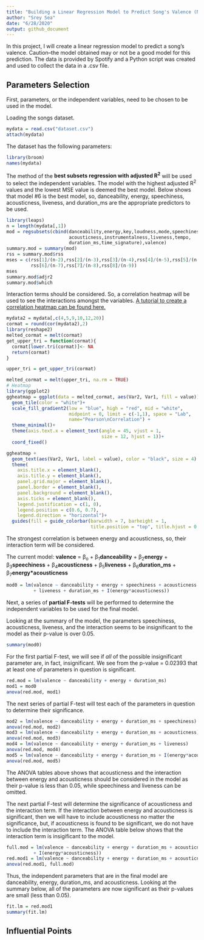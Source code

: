 ```yaml
---
title: "Building a Linear Regression Model to Predict Song's Valence (Not finished)"
author: "Srey Sea"
date: "6/28/2020"
output: github_document
---
```


In this project, I will create a linear regression model to predict a song's valence. Caution--the model obtained may or not be a good model for this prediction. The data is provided by Spotify and a Python script was created and used to collect the data in a .csv file.

## Parameters Selection

First, parameters, or the independent variables, need to be chosen to be used in the model.

Loading the songs dataset.

```r
mydata = read.csv("dataset.csv")
attach(mydata)
```

The dataset has the following parameters:

```r
library(broom)
names(mydata)
```

The method of the **best subsets regression with adjusted R<sup>2</sup>** will be used to select the independent variables. The model with the highest adjusted R<sup>2</sup> values and the lowest MSE value is deemed the best model. Below shows that model #6 is the best model, so, danceability, energy, speechiness, acousticness, liveness, and duration_ms are the appropriate predictors to be used.

```r
library(leaps)
n = length(mydata[,1])
mod = regsubsets(cbind(danceability,energy,key,loudness,mode,speechiness,
                       acousticness,instrumentalness,liveness,tempo,
                       duration_ms,time_signature),valence)
summary.mod = summary(mod)
rss = summary.mod$rss
mses = c(rss[1]/(n-2),rss[2]/(n-3),rss[3]/(n-4),rss[4]/(n-5),rss[5]/(n-6),
         rss[6]/(n-7),rss[7]/(n-8),rss[8]/(n-9))
mses
summary.mod$adjr2
summary.mod$which
```

Interaction terms should be considered. So, a correlation heatmap will be used to see the interactions amongst the variables. [A tutorial to create a correlation heatmap can be found here.](http://www.sthda.com/english/wiki/ggplot2-quick-correlation-matrix-heatmap-r-software-and-data-visualization)

```r
mydata2 = mydata[,c(4,5,9,10,12,20)]
cormat = round(cor(mydata2),2)
library(reshape2)
melted_cormat = melt(cormat)
get_upper_tri = function(cormat){
  cormat[lower.tri(cormat)]<- NA
  return(cormat)
}

upper_tri = get_upper_tri(cormat)

melted_cormat = melt(upper_tri, na.rm = TRUE)
# Heatmap
library(ggplot2)
ggheatmap = ggplot(data = melted_cormat, aes(Var2, Var1, fill = value))+
  geom_tile(color = "white")+
  scale_fill_gradient2(low = "blue", high = "red", mid = "white", 
                       midpoint = 0, limit = c(-1,1), space = "Lab", 
                       name="Pearson\nCorrelation") +
  theme_minimal()+ 
  theme(axis.text.x = element_text(angle = 45, vjust = 1, 
                                   size = 12, hjust = 1))+
  coord_fixed()

ggheatmap + 
  geom_text(aes(Var2, Var1, label = value), color = "black", size = 4) +
  theme(
    axis.title.x = element_blank(),
    axis.title.y = element_blank(),
    panel.grid.major = element_blank(),
    panel.border = element_blank(),
    panel.background = element_blank(),
    axis.ticks = element_blank(),
    legend.justification = c(1, 0),
    legend.position = c(0.6, 0.7),
    legend.direction = "horizontal")+
  guides(fill = guide_colorbar(barwidth = 7, barheight = 1,
                               title.position = "top", title.hjust = 0.5))
```

The strongest correlation is between energy and acousticness, so, their interaction term will be considered.

The current model: **valence** = &beta;<sub>o</sub> + &beta;<sub>1</sub>**danceability** + &beta;<sub>2</sub>**energy** + &beta;<sub>3</sub>**speechiness** + &beta;<sub>4</sub>**acousticness** + &beta;<sub>5</sub>**liveness** + &beta;<sub>6</sub>**duration_ms** + &beta;<sub>7</sub>**energy\*acousticness**
```r
mod0 = lm(valence ~ danceability + energy + speechiness + acousticness 
          + liveness + duration_ms + I(energy*acousticness))
```

Next, a series of **partial F-tests** will be performed to determine the independent variables to be used for the final model.

Looking at the summary of the model, the parameters speechiness, acousticness, liveness, and the interaction seems to be insignificant to the model as their p-value is over 0.05.
```r
summary(mod0)
```

For the first partial F-test, we will see if *all* of the possible insignificant parameter are, in fact, insignificant. We see from the p-value = 0.02393 that at least one of parameters in question is significant.
```r
red.mod = lm(valence ~ danceability + energy + duration_ms)
mod1 = mod0
anova(red.mod, mod1)
```

The next series of partial F-test will test each of the parameters in question to determine their significance.
```r
mod2 = lm(valence ~ danceability + energy + duration_ms + speechiness)
anova(red.mod, mod2)
mod3 = lm(valence ~ danceability + energy + duration_ms + acousticness)
anova(red.mod, mod3)
mod4 = lm(valence ~ danceability + energy + duration_ms + liveness)
anova(red.mod, mod4)
mod5 = lm(valence ~ danceability + energy + duration_ms + I(energy*acousticness))
anova(red.mod, mod5)
```

The ANOVA tables above shows that acousticness and the interaction between energy and acousticness should be considered in the model as their p-value is less than 0.05, while speechiness and liveness can be omitted.

The next partial F-test will determine the significance of acousticness and the interaction term. If the interaction between energy and acousticness is significant, then we will have to include acousticness no matter the significance, but, if acousticness is found to be significant, we do not have to include the interaction term. The ANOVA table below shows that the interaction term is insigificant to the model.
```r
full.mod = lm(valence ~ danceability + energy + duration_ms + acousticness 
          + I(energy*acousticness))
red.mod1 = lm(valence ~ danceability + energy + duration_ms + acousticness)
anova(red.mod1, full.mod)
```

Thus, the independent parameters that are in the final model are danceability, energy, duration_ms, and acousticness. Looking at the summary below, all of the parameters are now significant as their p-values are small (less than 0.05).
```r
fit.lm = red.mod1
summary(fit.lm)
```

## Influential Points